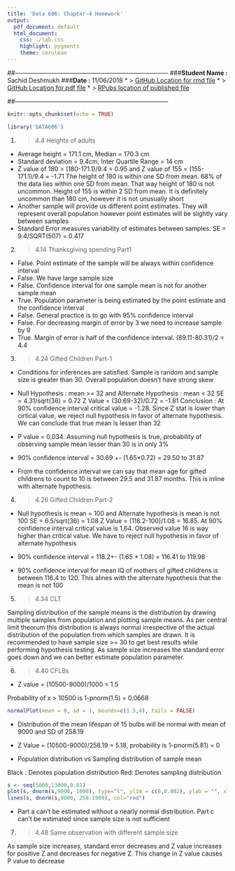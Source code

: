 ```yaml
---
title: 'Data 606: Chapter-4 Homework'
output:
  pdf_document: default
  html_document:
    css: ./lab.css
    highlight: pygments
    theme: cerulean
---
```


##---------------------------------------------------------------------------
###**Student Name :** Sachid Deshmukh
###**Date :** 11/06/2018
* > [GitHub Location for rmd file](https://github.com/mlforsachid/MSDSQ1/blob/master/Data606/Week5/Homework4/SachidVijay.Deshmukh60.Rmd)
* > [GitHub Location for pdf file](https://github.com/mlforsachid/MSDSQ1/blob/master/Data606/Week5/Homework4/SachidVijay.Deshmukh60.pdf)
* > [RPubs location of published file](http://rpubs.com/sachid/Data606Chapter4Homework)

##---------------------------------------------------------------------------

```r
knitr::opts_chunk$set(echo = TRUE)
```
```r
library('DATA606')
```
1.  > 4.4 Heights of adults

* Average height = 171.1 cm, Median = 170.3 cm
* Standard deviation = 9.4cm, Inter Quartile Range = 14 cm
* Z value of 180 = (180-171.1)/9.4 = 0.95 and Z value of 155 = (155-171.1)/9.4 = -1.71
The height of 180 is within one SD from mean. 68% of the data lies within one SD from mean. That way height of 180 is not uncommon. Height of 155 is within 2 SD from mean. It is definitely uncommon than 180 cm, however it is not unusually short
* Another sample will provide us different point estimates. They will represent overall population however point estimates will be slightly vary between samples
* Standard Error measures variability of estimates between samples. SE = 9.4/SQRT(507) = 0.417

2. > 4.14 Thanksgiving spending Part1
* False. Point estimate of the sample will be always within confidence interval
* False. We have large sample size
* False. Confidence interval for one sample mean is not for another sample mean
* True. Population parameter is being estimated by the point estimate and the confidence interval
* False. General practice is to go with 95% confidence interval
* False. For decreasing margin of error by 3 we need to increase sample by 9
* True. Margin of error is half of the confidence interval. (89.11-80.31)/2 = 4.4

3. > 4.24 Gifted Children Part-1
* Conditions for inferences are satisfied. Sample is random and sample size is greater than 30. Overall population doesn't have strong skew

* Null Hypothesis : mean >= 32 and Alternate Hypothesis : mean < 32
SE = 4.31/sqrt(36) = 0.72
Z Value = (30.69-32)/0.72 = -1.81
Conclusion : At 90% confidence interval critical value  = -1.28. Since Z stat is lower than cirtical value, we reject null hypothesis in favor of alternate hypothesis. We can conclude that true mean is lesser than 32

* P value = 0.034. Assuming null hypothesis is true, probability of observing sample mean lesser than 30 is in only 3%
* 90% confidence interval = 30.69 +- (1.65*0.72) = 29.50 to 31.87
* From the confidence interval we can say that mean age for gifted childrens to count to 10 is between 29.5 and 31.87 months. This is inline with alternate hypothesis.

4. > 4.26 Gifted Children Part-2

* Null hypothesis is mean = 100 and Alternate hypothesis is mean is not 100
SE = 6.5/sqrt(36) = 1.08
Z Value = (118.2-100)/1.08 = 16.85. At 90% confidence interval critical value is 1.64. Observed value 16 is way higher than critical value. We have to reject null hypothesis in favor of alternate hypothesis

* 90% confidence interval = 118.2+- (1.65 * 1.08) = 116.41 to 119.98
* 90% confidence interval for mean IQ of mothers of gifted childrens is between 116.4 to 120. This alines with the alternate hypothesis that the mean is not 100

5. > 4.34 CLT

Sampling distribution of the sample means is the distribution by drawing multiple samples from population and plotting sample means. As per central limit theorum this distribution is always normal irrespective of the actual distribution of the population from which samples are drawn. It is recommended to have sample size >= 30 to get best results while performing hypothesis testing. As sample size increases the standard error goes down and we can better estimate population parameter.

6. > 4.40 CFLBs
* Z value = (10500-9000)/1000 = 1.5

Probability of x > 10500 is 1-pnorm(1.5) = 0.0668

```r
normalPlot(mean = 0, sd = 1, bounds=c(1.5,4), tails = FALSE)
```

* Distribution of the mean lifespan of 15 bulbs will be normal with mean of 9000 and SD of 258.19

* Z Value = (10500-9000)/258.19 = 5.18, probability is 1-pnorm(5.81) = 0

* Population distribution vs Sampling distribution of sample mean

Black : Denotes population distribution
Red: Denotes sampling distribution

```r
s <- seq(5000,13000,0.01)
plot(s, dnorm(s,9000, 1000), type="l", ylim = c(0,0.002), ylab = "", xlab = "Lifespan (hours)")
lines(s, dnorm(s,9000, 258.1989), col="red")
```

* Part a can't be estimated without a nearly normal distribution. Part c can't be estimated since sample size is not sufficient

7. > 4.48 Same observation with different sample size

As sample size increases, standard error decreases and Z value increases for positive Z and decreases for negative Z. This change in Z value causes P value to decrease